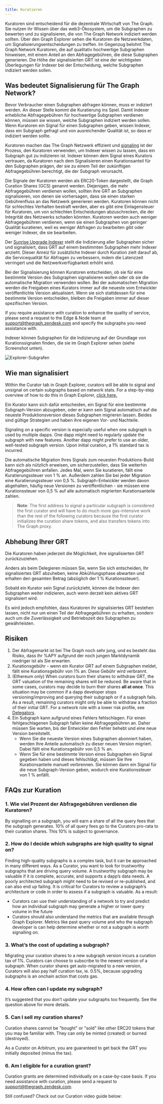 ```yaml
---
title: Kuratieren
---
```


Kuratoren sind entscheidend für die dezentrale Wirtschaft von The Graph. Sie nutzen ihr Wissen über das web3-Ökosystem, um die Subgraphen zu bewerten und zu signalisieren, die von The Graph Network indiziert werden sollten. Über den Graph Explorer sehen die Kuratoren die Netzwerkdaten, um Signalisierungsentscheidungen zu treffen. Im Gegenzug belohnt The Graph Network Kuratoren, die auf qualitativ hochwertige Subgraphen hinweisen, mit einem Anteil an den Abfragegebühren, die diese Subgraphen generieren. Die Höhe der signalisierten GRT ist eine der wichtigsten Überlegungen für Indexer bei der Entscheidung, welche Subgraphen indiziert werden sollen.

## Was bedeutet Signalisierung für The Graph Network?

Bevor Verbraucher einen Subgraphen abfragen können, muss er indiziert werden. An dieser Stelle kommt die Kuratierung ins Spiel. Damit Indexer erhebliche Abfragegebühren für hochwertige Subgraphen verdienen können, müssen sie wissen, welche Subgraphen indiziert werden sollen. Wenn Kuratoren ein Signal für einen Subgraphen geben, wissen Indexer, dass ein Subgraph gefragt und von ausreichender Qualität ist, so dass er indiziert werden sollte.

Kuratoren machen das The Graph Netzwerk effizient und [signaling](#how-to-signal) ist der Prozess, den Kuratoren verwenden, um Indexer wissen zu lassen, dass ein Subgraph gut zu indizieren ist. Indexer können dem Signal eines Kurators vertrauen, da Kuratoren nach dem Signalisieren einen Kurationsanteil für den Subgraphen prägen, der sie zu einem Teil der zukünftigen Abfragegebühren berechtigt, die der Subgraph verursacht.

Die Signale der Kuratoren werden als ERC20-Token dargestellt, die Graph Curation Shares (GCS) genannt werden. Diejenigen, die mehr Abfragegebühren verdienen wollen, sollten ihre GRT an Subgraphen signalisieren, von denen sie vorhersagen, dass sie einen starken Gebührenfluss an das Netzwerk generieren werden. Kuratoren können nicht für schlechtes Verhalten bestraft werden, aber es gibt eine Einlagensteuer für Kuratoren, um von schlechten Entscheidungen abzuschrecken, die der Integrität des Netzwerks schaden könnten. Kuratoren werden auch weniger Abfragegebühren verdienen, wenn sie einen Subgraphen von geringer Qualität kuratieren, weil es weniger Abfragen zu bearbeiten gibt oder weniger Indexer, die sie bearbeiten.

Der [Sunrise Upgrade Indexer](/archived/sunrise/#what-is-the-upgrade-indexer) stellt die Indizierung aller Subgraphen sicher und signalisiert, dass GRT auf einem bestimmten Subgraphen mehr Indexer anzieht. Dieser Anreiz für zusätzliche Indexer durch Kuration zielt darauf ab, die Servicequalität für Abfragen zu verbessern, indem die Latenzzeit verringert und die Netzwerkverfügbarkeit erhöht wird.

Bei der Signalisierung können Kuratoren entscheiden, ob sie für eine bestimmte Version des Subgraphen signalisieren wollen oder ob sie die automatische Migration verwenden wollen. Bei der automatischen Migration werden die Freigaben eines Kurators immer auf die neueste vom Entwickler veröffentlichte Version aktualisiert. Wenn sie sich stattdessen für eine bestimmte Version entscheiden, bleiben die Freigaben immer auf dieser spezifischen Version.

If you require assistance with curation to enhance the quality of service, please send a request to the Edge & Node team at support@thegraph.zendesk.com and specify the subgraphs you need assistance with.

Indexer können Subgraphen für die Indizierung auf der Grundlage von Kurationssignalen finden, die sie im Graph Explorer sehen (siehe Screenshot unten).

![Explorer-Subgrafen](/img/explorer-subgraphs.png)

## Wie man signalisiert

Within the Curator tab in Graph Explorer, curators will be able to signal and unsignal on certain subgraphs based on network stats. For a step-by-step overview of how to do this in Graph Explorer, [click here.](/subgraphs/explorer/)

Ein Kurator kann sich dafür entscheiden, ein Signal für eine bestimmte Subgraph-Version abzugeben, oder er kann sein Signal automatisch auf die neueste Produktionsversion dieses Subgraphen migrieren lassen. Beides sind gültige Strategien und haben ihre eigenen Vor- und Nachteile.

Signaling on a specific version is especially useful when one subgraph is used by multiple dapps. One dapp might need to regularly update the subgraph with new features. Another dapp might prefer to use an older, well-tested subgraph version. Upon initial curation, a 1% standard tax is incurred.

Die automatische Migration Ihres Signals zum neuesten Produktions-Build kann sich als nützlich erweisen, um sicherzustellen, dass Sie weiterhin Abfragegebühren anfallen. Jedes Mal, wenn Sie kuratieren, fällt eine Kuratierungssteuer von 1 % an. Außerdem zahlen Sie bei jeder Migration eine Kuratierungssteuer von 0,5 %. Subgraph-Entwickler werden davon abgehalten, häufig neue Versionen zu veröffentlichen - sie müssen eine Kurationssteuer von 0,5 % auf alle automatisch migrierten Kurationsanteile zahlen.

> **Note**: The first address to signal a particular subgraph is considered the first curator and will have to do much more gas-intensive work than the rest of the following curators because the first curator initializes the curation share tokens, and also transfers tokens into The Graph proxy.

## Abhebung Ihrer GRT

Die Kuratoren haben jederzeit die Möglichkeit, ihre signalisierten GRT zurückzuziehen.

Anders als beim Delegieren müssen Sie, wenn Sie sich entscheiden, Ihr signalisiertes GRT abzuheben, keine Abkühlungsphase abwarten und erhalten den gesamten Betrag (abzüglich der 1 % Kurationssteuer).

Sobald ein Kurator sein Signal zurückzieht, können die Indexer den Subgraphen weiter indizieren, auch wenn derzeit kein aktives GRT signalisiert wird.

Es wird jedoch empfohlen, dass Kuratoren ihr signalisiertes GRT bestehen lassen, nicht nur um einen Teil der Abfragegebühren zu erhalten, sondern auch um die Zuverlässigkeit und Betriebszeit des Subgraphen zu gewährleisten.

## Risiken

1. Der Abfragemarkt ist bei The Graph noch sehr jung, und es besteht das Risiko, dass Ihr %APY aufgrund der noch jungen Marktdynamik niedriger ist als Sie erwarten.
2. Kurationsgebühr - wenn ein Kurator GRT auf einem Subgraphen meldet, fällt eine Kurationsgebühr von 1% an. Diese Gebühr wird verbrannt.
3. (Ethereum only) When curators burn their shares to withdraw GRT, the GRT valuation of the remaining shares will be reduced. Be aware that in some cases, curators may decide to burn their shares **all at once**. This situation may be common if a dapp developer stops versioning/improving and querying their subgraph or if a subgraph fails. As a result, remaining curators might only be able to withdraw a fraction of their initial GRT. For a network role with a lower risk profile, see [Delegators](/resources/roles/delegating/).
4. Ein Subgraph kann aufgrund eines Fehlers fehlschlagen. Für einen fehlgeschlagenen Subgraph fallen keine Abfragegebühren an. Daher müssen Sie warten, bis der Entwickler den Fehler behebt und eine neue Version bereitstellt.
   - Wenn Sie die neueste Version eines Subgraphen abonniert haben, werden Ihre Anteile automatisch zu dieser neuen Version migriert. Dabei fällt eine Kurationsgebühr von 0,5 % an.
   - Wenn Sie für eine bestimmte Version eines Subgraphen ein Signal gegeben haben und dieses fehlschlägt, müssen Sie Ihre Kurationsanteile manuell verbrennen. Sie können dann ein Signal für die neue Subgraph-Version geben, wodurch eine Kurationssteuer von 1 % anfällt.

## FAQs zur Kuration

### 1. Wie viel Prozent der Abfragegebühren verdienen die Kuratoren?

By signalling on a subgraph, you will earn a share of all the query fees that the subgraph generates. 10% of all query fees go to the Curators pro-rata to their curation shares. This 10% is subject to governance.

### 2. How do I decide which subgraphs are high quality to signal on?

Finding high-quality subgraphs is a complex task, but it can be approached in many different ways. As a Curator, you want to look for trustworthy subgraphs that are driving query volume. A trustworthy subgraph may be valuable if it is complete, accurate, and supports a dapp’s data needs. A poorly architected subgraph might need to be revised or re-published, and can also end up failing. It is critical for Curators to review a subgraph’s architecture or code in order to assess if a subgraph is valuable. As a result:

- Curators can use their understanding of a network to try and predict how an individual subgraph may generate a higher or lower query volume in the future
- Curators should also understand the metrics that are available through Graph Explorer. Metrics like past query volume and who the subgraph developer is can help determine whether or not a subgraph is worth signalling on.

### 3. What’s the cost of updating a subgraph?

Migrating your curation shares to a new subgraph version incurs a curation tax of 1%. Curators can choose to subscribe to the newest version of a subgraph. When curator shares get auto-migrated to a new version, Curators will also pay half curation tax, ie. 0.5%, because upgrading subgraphs is an onchain action that costs gas.

### 4. How often can I update my subgraph?

It’s suggested that you don’t update your subgraphs too frequently. See the question above for more details.

### 5. Can I sell my curation shares?

Curation shares cannot be "bought" or "sold" like other ERC20 tokens that you may be familiar with. They can only be minted (created) or burned (destroyed).

As a Curator on Arbitrum, you are guaranteed to get back the GRT you initially deposited (minus the tax).

### 6. Am I eligible for a curation grant?

Curation grants are determined individually on a case-by-case basis. If you need assistance with curation, please send a request to support@thegraph.zendesk.com.

Still confused? Check out our Curation video guide below:

<VideoEmbed youtube="VytTEcf0dxQ" />

